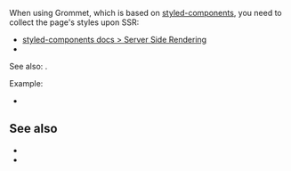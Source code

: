 
<CommunityNote url="https://grommet.io" />

When using Grommet, which is based on [styled-components](https://styled-components.com), you need to collect the page's styles upon SSR:
- <a href="https://styled-components.com/docs/advanced#server-side-rendering">styled-components docs &gt; Server Side Rendering</a>
- <Link href="/css-in-js" doNotInferSectionTitle />

See also: <Link href="/styled-components" />.

Example:
 - <Example timestamp="2024.04" repo="AurelienLourot/vike-react-styled-components-grommet" />

## See also

- <Link href="/css-in-js" doNotInferSectionTitle />
- <Link href="/styled-components" />
